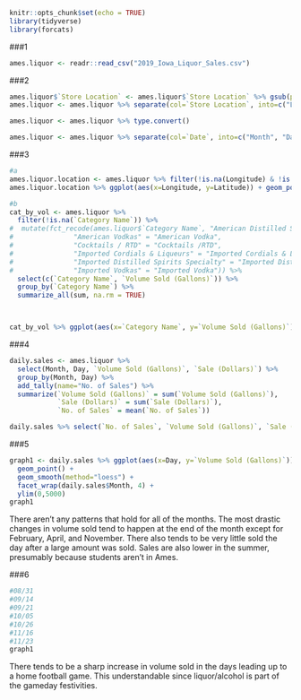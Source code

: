 ```r
knitr::opts_chunk$set(echo = TRUE)
library(tidyverse)
library(forcats)
```

###1
```r
ames.liquor <- readr::read_csv("2019_Iowa_Liquor_Sales.csv")
```

###2
```r
ames.liquor$`Store Location` <- ames.liquor$`Store Location` %>% gsub(pattern="POINT (", replacement="", fixed=TRUE) %>% gsub(pattern=")", replacement="", fixed=TRUE)
ames.liquor <- ames.liquor %>% separate(col=`Store Location`, into=c("Longitude", "Latitude"), sep=" ", convert=TRUE)

ames.liquor <- ames.liquor %>% type.convert()

ames.liquor <- ames.liquor %>% separate(col=`Date`, into=c("Month", "Day", "Year"), sep="/", convert=TRUE)
```

###3
```r
#a
ames.liquor.location <- ames.liquor %>% filter(!is.na(Longitude) & !is.na(Latitude))
ames.liquor.location %>% ggplot(aes(x=Longitude, y=Latitude)) + geom_point() + coord_map()

#b
cat_by_vol <- ames.liquor %>% 
  filter(!is.na(`Category Name`)) %>% 
#  mutate(fct_recode(ames.liquor$`Category Name`, "American Distilled Spirits Specialty" = "American Distilled Spirit Specialty",
#               "American Vodkas" = "American Vodka",
#               "Cocktails / RTD" = "Cocktails /RTD",
#               "Imported Cordials & Liqueurs" = "Imported Cordials & Liqueur",
#               "Imported Distilled Spirits Specialty" = "Imported Distilled Spirit Specialty",
#               "Imported Vodkas" = "Imported Vodka")) %>%
  select(c(`Category Name`, `Volume Sold (Gallons)`)) %>% 
  group_by(`Category Name`) %>% 
  summarize_all(sum, na.rm = TRUE)



cat_by_vol %>% ggplot(aes(x=`Category Name`, y=`Volume Sold (Gallons)`)) + geom_bar(stat="identity") + coord_flip() + labs(title="Volume Sold by Category")
```

###4
```r
daily.sales <- ames.liquor %>% 
  select(Month, Day, `Volume Sold (Gallons)`, `Sale (Dollars)`) %>% 
  group_by(Month, Day) %>% 
  add_tally(name="No. of Sales") %>%
  summarize(`Volume Sold (Gallons)` = sum(`Volume Sold (Gallons)`), 
            `Sale (Dollars)` = sum(`Sale (Dollars)`),
            `No. of Sales` = mean(`No. of Sales`))

daily.sales %>% select(`No. of Sales`, `Volume Sold (Gallons)`, `Sale (Dollars)`) %>% summary()
```

###5
```r
graph1 <- daily.sales %>% ggplot(aes(x=Day, y=`Volume Sold (Gallons)`)) + 
  geom_point() + 
  geom_smooth(method="loess") + 
  facet_wrap(daily.sales$Month, 4) + 
  ylim(0,5000)
graph1
```

There aren't any patterns that hold for all of the months. The most drastic changes in volume sold tend to happen at the end of the month except for February, April, and November. There also tends to be very little sold the day after a large amount was sold. Sales are also lower in the summer, presumably because students aren't in Ames.

###6
```r
#08/31
#09/14
#09/21
#10/05
#10/26
#11/16
#11/23
graph1
```

There tends to be a sharp increase in volume sold in the days leading up to a home football game. This understandable since liquor/alcohol is part of the gameday festivities.